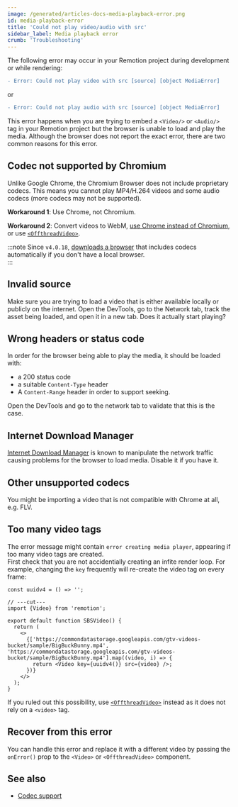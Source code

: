 ```yaml
---
image: /generated/articles-docs-media-playback-error.png
id: media-playback-error
title: 'Could not play video/audio with src'
sidebar_label: Media playback error
crumb: 'Troubleshooting'
---
```


The following error may occur in your Remotion project during development or while rendering:

```diff
- Error: Could not play video with src [source] [object MediaError]
```

or

```diff
- Error: Could not play audio with src [source] [object MediaError]
```

This error happens when you are trying to embed a `<Video/>` or `<Audio/>` tag in your Remotion project but the browser is unable to load and play the media. Although the browser does not report the exact error, there are two common reasons for this error.

## Codec not supported by Chromium

Unlike Google Chrome, the Chromium Browser does not include proprietary codecs. This means you cannot play MP4/H.264 videos and some audio codecs (more codecs may not be supported).

**Workaround 1**: Use Chrome, not Chromium.

**Workaround 2**: Convert videos to WebM, [use Chrome instead of Chromium](/docs/config#setbrowserexecutable), or use [`<OffthreadVideo>`](/docs/offthreadvideo).

:::note
Since `v4.0.18`, [downloads a browser](/docs/miscellaneous/chrome-headless-shell) that includes codecs automatically if you don't have a local browser.  
:::

## Invalid source

Make sure you are trying to load a video that is either available locally or publicly on the internet. Open the DevTools, go to the Network tab, track the asset being loaded, and open it in a new tab. Does it actually start playing?

## Wrong headers or status code

In order for the browser being able to play the media, it should be loaded with:

- a 200 status code
- a suitable `Content-Type` header
- A `Content-Range` header in order to support seeking.

Open the DevTools and go to the network tab to validate that this is the case.

## Internet Download Manager

[Internet Download Manager](https://www.internetdownloadmanager.com/) is known to manipulate the network traffic causing problems for the browser to load media. Disable it if you have it.

## Other unsupported codecs

You might be importing a video that is not compatible with Chrome at all, e.g. FLV.

## Too many video tags

The error message might contain `error creating media player`, appearing if too many video tags are created.  
First check that you are not accidentially creating an infite render loop. For example, changing the `key` frequently will re-create the video tag on every frame:

```tsx twoslash
const uuidv4 = () => '';

// ---cut---
import {Video} from 'remotion';

export default function SBSVideo() {
  return (
    <>
      {['https://commondatastorage.googleapis.com/gtv-videos-bucket/sample/BigBuckBunny.mp4', 'https://commondatastorage.googleapis.com/gtv-videos-bucket/sample/BigBuckBunny.mp4'].map((video, i) => {
        return <Video key={uuidv4()} src={video} />;
      })}
    </>
  );
}
```

If you ruled out this possibility, use [`<OffthreadVideo>`](/docs/offthreadvideo) instead as it does not rely on a `<video>` tag.

## Recover from this error<AvailableFrom v="3.3.89" />

You can handle this error and replace it with a different video by passing the `onError()` prop to the `<Video>` or `<OffthreadVideo>` component.

## See also

- [Codec support](/docs/config#setbrowserexecutable)
